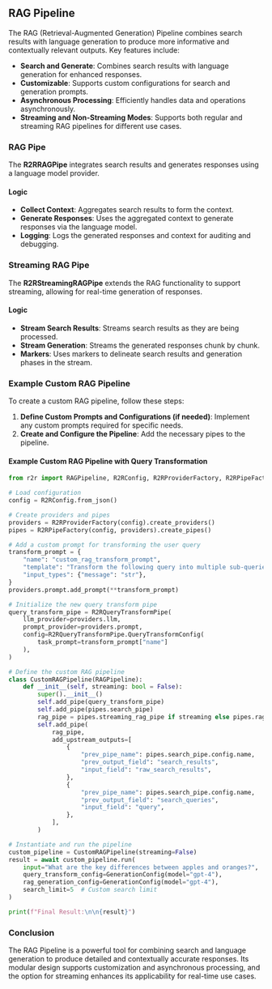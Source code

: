 ## RAG Pipeline

The RAG (Retrieval-Augmented Generation) Pipeline combines search results with language generation to produce more informative and contextually relevant outputs. Key features include:

- **Search and Generate**: Combines search results with language generation for enhanced responses.
- **Customizable**: Supports custom configurations for search and generation prompts.
- **Asynchronous Processing**: Efficiently handles data and operations asynchronously.
- **Streaming and Non-Streaming Modes**: Supports both regular and streaming RAG pipelines for different use cases.

### RAG Pipe

The **R2RRAGPipe** integrates search results and generates responses using a language model provider.

#### Logic

- **Collect Context**: Aggregates search results to form the context.
- **Generate Responses**: Uses the aggregated context to generate responses via the language model.
- **Logging**: Logs the generated responses and context for auditing and debugging.

### Streaming RAG Pipe

The **R2RStreamingRAGPipe** extends the RAG functionality to support streaming, allowing for real-time generation of responses.

#### Logic

- **Stream Search Results**: Streams search results as they are being processed.
- **Stream Generation**: Streams the generated responses chunk by chunk.
- **Markers**: Uses markers to delineate search results and generation phases in the stream.

### Example Custom RAG Pipeline

To create a custom RAG pipeline, follow these steps:

1. **Define Custom Prompts and Configurations (if needed)**: Implement any custom prompts required for specific needs.
2. **Create and Configure the Pipeline**: Add the necessary pipes to the pipeline.

#### Example Custom RAG Pipeline with Query Transformation

```python copy
from r2r import RAGPipeline, R2RConfig, R2RProviderFactory, R2RPipeFactory, R2RPipelineFactory, R2RQueryTransformPipe, GenerationConfig

# Load configuration
config = R2RConfig.from_json()

# Create providers and pipes
providers = R2RProviderFactory(config).create_providers()
pipes = R2RPipeFactory(config, providers).create_pipes()

# Add a custom prompt for transforming the user query
transform_prompt = {
    "name": "custom_rag_transform_prompt",
    "template": "Transform the following query into multiple sub-queries to improve search results:\n\nQuery: {message}\n\nSub-queries:\n",
    "input_types": {"message": "str"},
}
providers.prompt.add_prompt(**transform_prompt)

# Initialize the new query transform pipe
query_transform_pipe = R2RQueryTransformPipe(
    llm_provider=providers.llm,
    prompt_provider=providers.prompt,
    config=R2RQueryTransformPipe.QueryTransformConfig(
        task_prompt=transform_prompt["name"]
    ),
)

# Define the custom RAG pipeline
class CustomRAGPipeline(RAGPipeline):
    def __init__(self, streaming: bool = False):
        super().__init__()
        self.add_pipe(query_transform_pipe)
        self.add_pipe(pipes.search_pipe)
        rag_pipe = pipes.streaming_rag_pipe if streaming else pipes.rag_pipe
        self.add_pipe(
            rag_pipe,
            add_upstream_outputs=[
                {
                    "prev_pipe_name": pipes.search_pipe.config.name,
                    "prev_output_field": "search_results",
                    "input_field": "raw_search_results",
                },
                {
                    "prev_pipe_name": pipes.search_pipe.config.name,
                    "prev_output_field": "search_queries",
                    "input_field": "query",
                },
            ],
        )

# Instantiate and run the pipeline
custom_pipeline = CustomRAGPipeline(streaming=False)
result = await custom_pipeline.run(
    input="What are the key differences between apples and oranges?",
    query_transform_config=GenerationConfig(model="gpt-4"),
    rag_generation_config=GenerationConfig(model="gpt-4"),
    search_limit=5  # Custom search limit
)

print(f"Final Result:\n\n{result}")
```

### Conclusion

The RAG Pipeline is a powerful tool for combining search and language generation to produce detailed and contextually accurate responses. Its modular design supports customization and asynchronous processing, and the option for streaming enhances its applicability for real-time use cases.